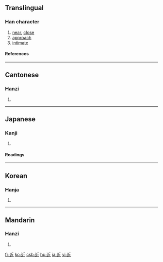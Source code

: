 ==Translingual==
===Han character===
{{Han char|rn=162|rad=辵|as=04|sn=8|four=3230<sub>2</sub>|canj=卜竹一中 (YHML)}}
# [[near]], [[close]]
# [[approach]]
# [[intimate]]
====References====
{{Han ref|kx=1254.070|dkj=38752|dj=1736.180|hdz=63819.120|uh=8FD1|ud=36817|bh=AAF1|bd=43761}}
----
==Cantonese==
===Hanzi===
{{yue-hanzi|jyut=|y=gan6}}
# {{defn|Cantonese}}
----
==Japanese==
===Kanji===
{{ja-kanji|grade=2|rs=辵04}}
# {{defn|Japanese}}
====Readings====
{{ja-readings|on=[[きん]] (kin), [[こん]] (kon)|kun=[[ちかい]] (chikai)}}
----
==Korean==
===Hanja===
{{ko-hanja|hangeul=근|eumhun=|rv=geun|mr=kŭn|y=kun}}
# {{defn|Korean}}
----
==Mandarin==
===Hanzi===
{{cmn-hanzi|pin=[[jìn]] ([[jin4]])|wg=chin<sup>4</sup>}}
# {{defn|Mandarin}}

[[fr:近]]
[[ko:近]]
[[csb:近]]
[[hu:近]]
[[ja:近]]
[[vi:近]]